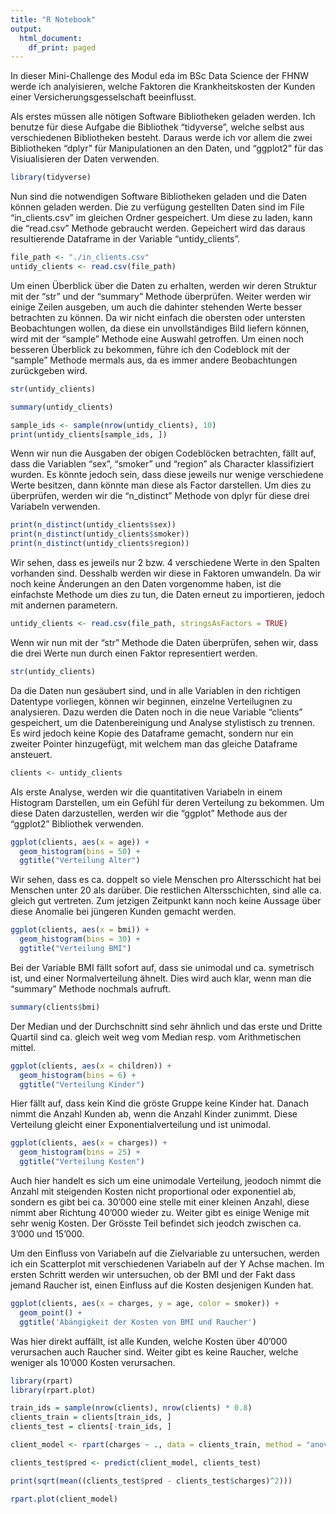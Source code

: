 ```yaml
---
title: "R Notebook"
output:
  html_document:
    df_print: paged
---
```


In dieser Mini-Challenge des Modul eda im BSc Data Science der FHNW werde ich analyisieren, welche Faktoren die Krankheitskosten der Kunden einer Versicherungsgesselschaft beeinflusst.

Als erstes müssen alle nötigen Software Bibliotheken geladen werden. Ich benutze für diese Aufgabe die Bibliothek "tidyverse", welche selbst aus verschiedenen Bibliotheken besteht. Daraus werde ich vor allem die zwei Bibliotheken "dplyr" für Manipulationen an den Daten, und "ggplot2" für das Visiualisieren der Daten verwenden.

```r
library(tidyverse)
```

Nun sind die notwendigen Software Bibliotheken geladen und die Daten können geladen werden. Die zu verfügung gestellten Daten sind im File "in_clients.csv" im gleichen Ordner gespeichert. Um diese zu laden, kann die "read.csv" Methode gebraucht werden. Gepeichert wird das daraus resultierende Dataframe in der Variable "untidy_clients".

```r
file_path <- "./in_clients.csv"
untidy_clients <- read.csv(file_path)
```

Um einen Überblick über die Daten zu erhalten, werden wir deren Struktur mit der "str" und der "summary" Methode überprüfen. Weiter werden wir einige Zeilen ausgeben, um auch die dahinter stehenden Werte besser betrachten zu können. Da wir nicht einfach die obersten oder untersten Beobachtungen wollen, da diese ein unvollständiges Bild liefern können, wird mit der "sample" Methode eine Auswahl getroffen. Um einen noch besseren Überblick zu bekommen, führe ich den Codeblock mit der "sample" Methode mermals aus, da es immer andere Beobachtungen zurückgeben wird.

```r
str(untidy_clients)
```

```r
summary(untidy_clients)
```

```r
sample_ids <- sample(nrow(untidy_clients), 10)
print(untidy_clients[sample_ids, ])
```

Wenn wir nun die Ausgaben der obigen Codeblöcken betrachten, fällt auf, dass die Variablen "sex", "smoker" und "region" als Character klassifiziert wurden. Es könnte jedoch sein, dass diese jeweils nur wenige verschiedene Werte besitzen, dann könnte man diese als Factor darstellen. Um dies zu überprüfen, werden wir die "n_distinct" Methode von dplyr für diese drei Variabeln verwenden.

```r
print(n_distinct(untidy_clients$sex))
print(n_distinct(untidy_clients$smoker))
print(n_distinct(untidy_clients$region))
```

Wir sehen, dass es jeweils nur 2 bzw. 4 verschiedene Werte in den Spalten vorhanden sind. Desshalb werden wir diese in Faktoren umwandeln. Da wir noch keine Änderungen an den Daten vorgenomme haben, ist die einfachste Methode um dies zu tun, die Daten erneut zu importieren, jedoch mit andernen parametern.

```r
untidy_clients <- read.csv(file_path, stringsAsFactors = TRUE)
```

Wenn wir nun mit der "str" Methode die Daten überprüfen, sehen wir, dass die drei Werte nun durch einen Faktor representiert werden.

```r
str(untidy_clients)
```

Da die Daten nun gesäubert sind, und in alle Variablen in den richtigen Datentype vorliegen, können wir beginnen, einzelne Verteilugnen zu analysieren. Dazu werden die Daten noch in die neue Variable "clients" gespeichert, um die Datenbereinigung und Analyse stylistisch zu trennen. Es wird jedoch keine Kopie des Dataframe gemacht, sondern nur ein zweiter Pointer hinzugefügt, mit welchem man das gleiche Dataframe ansteuert.

```r
clients <- untidy_clients
```

Als erste Analyse, werden wir die quantitativen Variabeln in einem Histogram Darstellen, um ein Gefühl für deren Verteilung zu bekommen. Um diese Daten darzustellen, werden wir die "ggplot" Methode aus der "ggplot2" Bibliothek verwenden.

```r
ggplot(clients, aes(x = age)) +
  geom_histogram(bins = 50) +
  ggtitle("Verteilung Alter")
```
Wir sehen, dass es ca. doppelt so viele Menschen pro Altersschicht hat bei Menschen unter 20 als darüber. Die restlichen Altersschichten, sind alle ca. gleich gut vertreten. Zum jetzigen Zeitpunkt kann noch keine Aussage über diese Anomalie bei jüngeren Kunden gemacht werden.

```r
ggplot(clients, aes(x = bmi)) +
  geom_histogram(bins = 30) +
  ggtitle("Verteilung BMI")
```
Bei der Variable BMI fällt sofort auf, dass sie unimodal und ca. symetrisch ist, und einer Normalverteilung ähnelt. Dies wird auch klar, wenn man die "summary" Methode nochmals aufruft.
```r
summary(clients$bmi)
```
Der Median und der Durchschnitt sind sehr ähnlich und das erste und Dritte Quartil sind ca. gleich weit weg vom Median resp. vom Arithmetischen mittel.

```r
ggplot(clients, aes(x = children)) +
  geom_histogram(bins = 6) +
  ggtitle("Verteilung Kinder")
```
Hier fällt auf, dass kein Kind die gröste Gruppe keine Kinder hat. Danach nimmt die Anzahl Kunden ab, wenn die Anzahl Kinder zunimmt. Diese Verteilung gleicht einer Exponentialverteilung und ist unimodal.

```r
ggplot(clients, aes(x = charges)) +
  geom_histogram(bins = 25) +
  ggtitle("Verteilung Kosten")
```
Auch hier handelt es sich um eine unimodale Verteilung, jeodoch nimmt die Anzahl mit steigenden Kosten nicht proportional oder exponentiel ab, sondern es gibt bei ca. 30'000 eine stelle mit einer kleinen Anzahl, diese nimmt aber Richtung 40'000 wieder zu. Weiter gibt es einige Wenige mit sehr wenig Kosten. Der Grösste Teil befindet sich jeodch zwischen ca. 3'000 und 15'000.


Um den Einfluss von Variabeln auf die Zielvariable zu untersuchen, werden ich ein Scatterplot mit verschiedenen Variabeln auf der Y Achse machen.
Im ersten Schritt werden wir untersuchen, ob der BMI und der Fakt dass jemand Raucher ist, einen Einfluss auf die Kosten desjenigen Kunden hat.

```r
ggplot(clients, aes(x = charges, y = age, color = smoker)) +
  geom_point() +
  ggtitle('Abängigkeit der Kosten von BMI und Raucher')
```

Was hier direkt auffällt, ist alle Kunden, welche Kosten über 40'000 verursachen auch Raucher sind. Weiter gibt es keine Raucher, welche weniger als 10'000 Kosten verursachen.


```r
library(rpart)
library(rpart.plot)

train_ids = sample(nrow(clients), nrow(clients) * 0.8)
clients_train = clients[train_ids, ]
clients_test = clients[-train_ids, ]

client_model <- rpart(charges ~ ., data = clients_train, method = "anova")

clients_test$pred <- predict(client_model, clients_test)

print(sqrt(mean((clients_test$pred - clients_test$charges)^2)))

rpart.plot(client_model)

```











